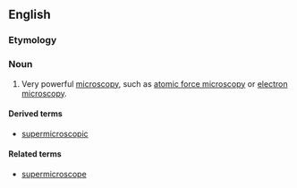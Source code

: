 ==English==

===Etymology===
{{prefix|super|microscopy|lang=en}}

===Noun===
{{en-noun|-}}

# {{context|sciences|lang=en}} Very powerful [[microscopy]], such as [[atomic force microscopy]] or [[electron microscopy]].

====Derived terms====
* [[supermicroscopic]]

====Related terms====
* [[supermicroscope]]
